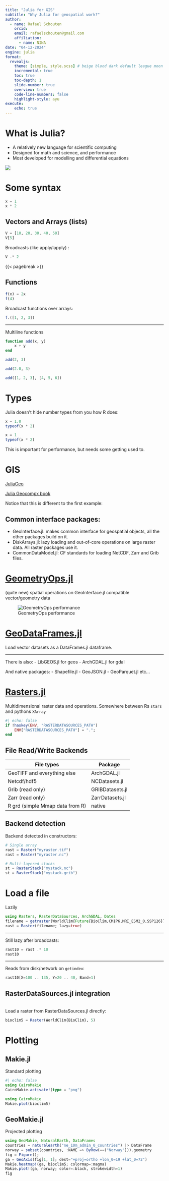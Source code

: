 ```yaml
---
title: "Julia for GIS"
subtitle: "Why Julia for geospatial work?"
author:
  - name: Rafael Schouten
    orcid:
    email: rafaelschouten@gmail.com
    affiliation:
      - name: NINA
date: "04-12-2024"
engine: julia
format:
  revealjs:
    theme: [simple, style.scss] # beige blood dark default league moon night serif simple sky solarized
    incremental: true
    toc: true
    toc-depth: 1
    slide-number: true
    overview: true
    code-line-numbers: false
    highlight-style: ayu
execute:
    echo: true
---
```


# What is Julia?

- A relatively new language for scientific computing
- Designed for math and science, and performance
- Most developed for modelling and differential equations

![](https://encrypted-tbn0.gstatic.com/images?q=tbn:ANd9GcSxkyFOO9EDHT_JRIVtk8DzF7ik0cx--MCtjA&s)


# Some syntax 

```julia
x = 1
x * 2
```

## Vectors and Arrays (lists)

```julia
V = [10, 20, 30, 40, 50]
V[5]
```

Broadcasts (like apply/lapply) :
```julia
V .* 2
```
{{< pagebreak >}}

## Functions

```julia
f(x) = 2x
f(4)
```
Broadcast functions over arrays:
```julia
f.([1, 2, 3])
```
---

Multiline functions
```julia
function add(x, y)
    x + y
end

add(2, 3)
```

```julia
add(2.0, 3)
```

```julia
add([1, 2, 3], [4, 5, 6])
```

# Types

Julia doesn't hide number types from you how R does:

```julia
x = 1.0
typeof(x * 2)
```

```julia
x = 1
typeof(x * 2)
```

This is important for performance, but needs some getting used to.

# GIS

[JuliaGeo](https://github.com/JuliaGeo)

[Julia Geocompx book](https://jl.geocompx.org/)

Notice that this is different to the first example:

## Common interface packages:

- GeoInterface.jl: makes common interface for geospatial objects, all the other packages build on it.
- DiskArrays.jl: lazy loading and out-of-core operations on large raster data. All raster packages use it.
- CommonDataModel.jl: CF standards for loading NetCDF, Zarr and Grib files.

# [GeometryOps.jl](https://github.com/JuliaGeo/GeometryOps.jl)

(quite new) spatial operations on GeoInterface.jl compatible vector/geometry data

![GeometryOps performance](https://github.com/JuliaGeo/GeometryOps.jl/assets/32143268/0be8672c-c90f-4e1d-81c5-8522317c5e29)

# [GeoDataFrames.jl](https://github.com/evetion/GeoDataFrames.jl)

Load vector datasets as a DataFrames.jl dataframe.

---

There is also:
- LibGEOS.jl for geos 
- ArchGDAL.jl for gdal

And native packages:
- Shapefile.jl
- GeoJSON.jl
- GeoParquet.jl
etc...

# [Rasters.jl](https://github.com/rafaqz/Rasters.jl)

Multidimensional raster data and operations. Somewhere between Rs `stars` and pythons `XArray`

```julia
#| echo: false
if !haskey(ENV, "RASTERDATASOURCES_PATH")
    ENV["RASTERDATASOURCES_PATH"] = ".";
end
```


## File Read/Write Backends

File types                      | Package
------------------------------- | ----------
GeoTIFF and everything else     | ArchGDAL.jl
Netcdf/hdf5                     | NCDatasets.jl
Grib (read only)                | GRIBDatasets.jl
Zarr (read only)                | ZarrDatasets.jl
R grd (simple Mmap data from R) | native


## Backend detection

Backend detected in constructors:

```julia
# Single array
rast = Raster("myraster.tif")
rast = Raster("myraster.nc")

# Multi-layered stacks
st = RasterStack("mystack.nc")
st = RasterStack("mystack.grib")
```

# Load a file

Lazily 

```julia
using Rasters, RasterDataSources, ArchGDAL, Dates
filename = getraster(WorldClim{Future{BioClim,CMIP6,MRI_ESM2_0,SSP126}}, 5; date=Date(2050), res = "10m")
rast = Raster(filename; lazy=true)
```
---

Still lazy after broadcasts:
```julia
rast10 = rast .* 10
rast10
```
---

Reads from disk/network on `getindex`:

```julia
rast10[X=100 .. 135, Y=20 .. 40, Band=1]
```

## RasterDataSources.jl integration

\
Load a raster from RasterDataSources.jl directly:

```julia
bioclim5 = Raster(WorldClim{BioClim}, 5)
```

# Plotting

## Makie.jl

Standard plotting

```julia
#| echo: false
using CairoMakie
CairoMakie.activate!(type = "png")
```

```julia
using CairoMakie
Makie.plot(bioclim5)
```

## GeoMakie.jl

Projected plotting

```julia
using GeoMakie, NaturalEarth, DataFrames
countries = naturalearth("ne_10m_admin_0_countries") |> DataFrame
norway = subset(countries, :NAME => ByRow(==("Norway"))).geometry
fig = Figure();
ga = GeoAxis(fig[1, 1]; dest="+proj=ortho +lon_0=19 +lat_0=72")
Makie.heatmap!(ga, bioclim5; colormap=:magma)
Makie.plot!(ga, norway; color=:black, strokewidth=1)
fig
```